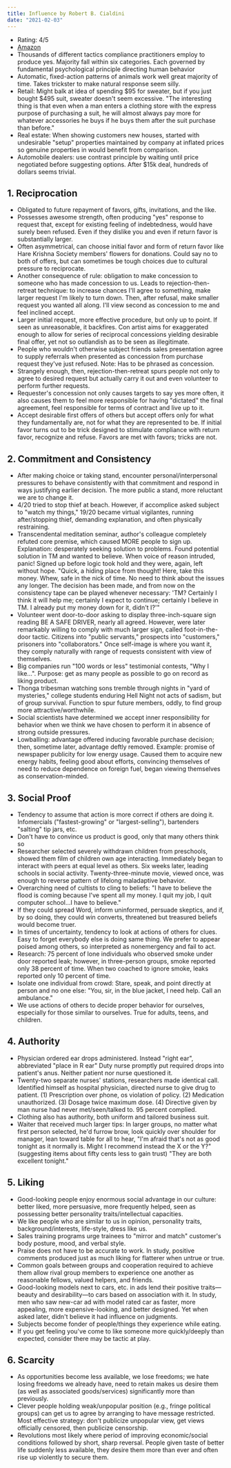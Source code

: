 ```yaml
---
title: Influence by Robert B. Cialdini
date: "2021-02-03"
---
```


- Rating: 4/5
- [Amazon](https://amzn.to/3thAtVQ)
- Thousands of different tactics compliance practitioners employ to produce yes. Majority fall within six categories. Each governed by fundamental psychological principle directing human behavior
- Automatic, fixed-action patterns of animals work well great majority of time. Takes trickster to make natural response seem silly.
- Retail: Might balk at idea of spending $95 for sweater, but if you just bought $495 suit, sweater doesn't seem excessive. "The interesting thing is that even when a man enters a clothing store with the express purpose of purchasing a suit, he will almost always pay more for whatever accessories he buys if he buys them after the suit purchase than before."
- Real estate: When showing customers new houses, started with undesirable "setup" properties maintained by company at inflated prices so genuine properties in would benefit from comparison.
- Automobile dealers: use contrast principle by waiting until price negotiated before suggesting options. After $15k deal, hundreds of dollars seems trivial.

## 1. Reciprocation

- Obligated to future repayment of favors, gifts, invitations, and the like.
- Possesses awesome strength, often producing "yes" response to request that, except for existing feeling of indebtedness, would have surely been refused. Even if they dislike you and even if return favor is substantially larger.
- Often asymmetrical, can choose initial favor and form of return favor like Hare Krishna Society members' flowers for donations. Could say no to both of offers, but can sometimes be tough choices due to cultural pressure to reciprocate.
- Another consequence of rule: obligation to make concession to someone who has made concession to us. Leads to rejection-then-retreat technique: to increase chances I'll agree to something, make larger request I'm likely to turn down. Then, after refusal, make smaller request you wanted all along. I'll view second as concession to me and feel inclined accept.
- Larger initial request, more effective procedure, but only up to point. If seen as unreasonable, it backfires. Con artist aims for exaggerated enough to allow for series of reciprocal concessions yielding desirable final offer, yet not so outlandish as to be seen as illegitimate.
- People who wouldn't otherwise subject friends sales presentation agree to supply referrals when presented as concession from purchase request they've just refused. Note: Has to be phrased as concession.
- Strangely enough, then, rejection-then-retreat spurs people not only to agree to desired request but actually carry it out and even volunteer to perform further requests.
- Requester's concession not only causes targets to say yes more often, it also causes them to feel more responsible for having "dictated" the final agreement, feel responsible for terms of contract and live up to it.
- Accept desirable first offers of others but accept offers only for what they fundamentally are, not for what they are represented to be. If initial favor turns out to be trick designed to stimulate compliance with return favor, recognize and refuse. Favors are met with favors; tricks are not.

## 2. Commitment and Consistency

- After making choice or taking stand, encounter personal/interpersonal pressures to behave consistently with that commitment and respond in ways justifying earlier decision. The more public a stand, more reluctant we are to change it.
- 4/20 tried to stop thief at beach. However, if accomplice asked subject to "watch my things," 19/20 became virtual vigilantes, running after/stopping thief, demanding explanation, and often physically restraining.
- Transcendental meditation seminar, author's colleague completely refuted core premise, which caused MORE people to sign up. Explanation: desperately seeking solution to problems. Found potential solution in TM and wanted to believe. When voice of reason intruded, panic! Signed up before logic took hold and they were, again, left without hope. "Quick, a hiding place from thought! Here, take this money. Whew, safe in the nick of time. No need to think about the issues any longer. The decision has been made, and from now on the consistency tape can be played whenever necessary: 'TM? Certainly I think it will help me; certainly I expect to continue; certainly I believe in TM. I already put my money down for it, didn't I?'"
- Volunteer went door-to-door asking to display three-inch-square sign reading BE A SAFE DRIVER, nearly all agreed. However, were later remarkably willing to comply with much larger sign, called foot-in-the-door tactic. Citizens into "public servants," prospects into "customers," prisoners into "collaborators." Once self-image is where you want it, they comply naturally with range of requests consistent with view of themselves.
- Big companies run "100 words or less" testimonial contests, "Why I like…". Purpose: get as many people as possible to go on record as liking product.
- Thonga tribesman watching sons tremble through nights in "yard of mysteries," college students enduring Hell Night not acts of sadism, but of group survival. Function to spur future members, oddly, to find group more attractive/worthwhile.
- Social scientists have determined we accept inner responsibility for behavior when we think we have chosen to perform it in absence of strong outside pressures.
- Lowballing: advantage offered inducing favorable purchase decision; then, sometime later, advantage deftly removed. Example: promise of newspaper publicity for low energy usage. Caused them to acquire new energy habits, feeling good about efforts, convincing themselves of need to reduce dependence on foreign fuel, began viewing themselves as conservation-minded.

## 3. Social Proof

- Tendency to assume that action is more correct if others are doing it. Infomercials ("fastest-growing" or "largest-selling"), bartenders "salting" tip jars, etc.
- Don't have to convince us product is good, only that many others think so
- Researcher selected severely withdrawn children from preschools, showed them film of children own age interacting. Immediately began to interact with peers at equal level as others. Six weeks later, leading schools in social activity. Twenty-three-minute movie, viewed once, was enough to reverse pattern of lifelong maladaptive behavior.
- Overarching need of cultists to cling to beliefs: "I have to believe the flood is coming because I've spent all my money. I quit my job, I quit computer school...I have to believe."
- If they could spread Word, inform uninformed, persuade skeptics, and if, by so doing, they could win converts, threatened but treasured beliefs would become truer.
- In times of uncertainty, tendency to look at actions of others for clues. Easy to forget everybody else is doing same thing. We prefer to appear poised among others, so interpreted as nonemergency and fail to act.
- Research: 75 percent of lone individuals who observed smoke under door reported leak; however, in three-person groups, smoke reported only 38 percent of time. When two coached to ignore smoke, leaks reported only 10 percent of time.
- Isolate one individual from crowd: Stare, speak, and point directly at person and no one else: "You, sir, in the blue jacket, I need help. Call an ambulance."
- We use actions of others to decide proper behavior for ourselves, especially for those similar to ourselves. True for adults, teens, and children.

## 4. Authority

- Physician ordered ear drops administered. Instead "right ear", abbreviated "place in R ear" Duty nurse promptly put required drops into patient's anus. Neither patient nor nurse questioned it.
- Twenty-two separate nurses' stations, researchers made identical call. Identified himself as hospital physician, directed nurse to give drug to patient. (1) Prescription over phone, os violation of policy. (2) Medication unauthorized. (3) Dosage twice maximum dose. (4) Directive given by man nurse had never met/seen/talked to. 95 percent complied.
- Clothing also has authority, both uniform and tailored business suit.
- Waiter that received much larger tips: In larger groups, no matter what first person selected, he'd furrow brow, look quickly over shoulder for manager, lean toward table for all to hear, "I'm afraid that's not as good tonight as it normally is. Might I recommend instead the X or the Y?" (suggesting items about fifty cents less to gain trust) "They are both excellent tonight."

## 5. Liking

- Good-looking people enjoy enormous social advantage in our culture: better liked, more persuasive, more frequently helped, seen as possessing better personality traits/intellectual capacities.
- We like people who are similar to us in opinion, personality traits, background/interests, life-style, dress like us.
- Sales training programs urge trainees to "mirror and match" customer's body posture, mood, and verbal style.
- Praise does not have to be accurate to work. In study, positive comments produced just as much liking for flatterer when untrue or true.
- Common goals between groups and cooperation required to achieve them allow rival group members to experience one another as reasonable fellows, valued helpers, and friends.
- Good-looking models next to cars, etc. in ads lend their positive traits—beauty and desirability—to cars based on association with it. In study, men who saw new-car ad with model rated car as faster, more appealing, more expensive-looking, and better designed. Yet when asked later, didn't believe it had influence on judgments.
- Subjects become fonder of people/things they experience while eating.
- If you get feeling you've come to like someone more quickly/deeply than expected, consider there may be tactic at play.

## 6. Scarcity

- As opportunities become less available, we lose freedoms; we hate losing freedoms we already have, need to retain makes us desire them (as well as associated goods/services) significantly more than previously.
- Clever people holding weak/unpopular position (e.g., fringe political groups) can get us to agree by arranging to have message restricted. Most effective strategy: don't publicize unpopular view, get views officially censored, then publicize censorship.
- Revolutions most likely where period of improving economic/social conditions followed by short, sharp reversal. People given taste of better life suddenly less available, they desire them more than ever and often rise up violently to secure them.
